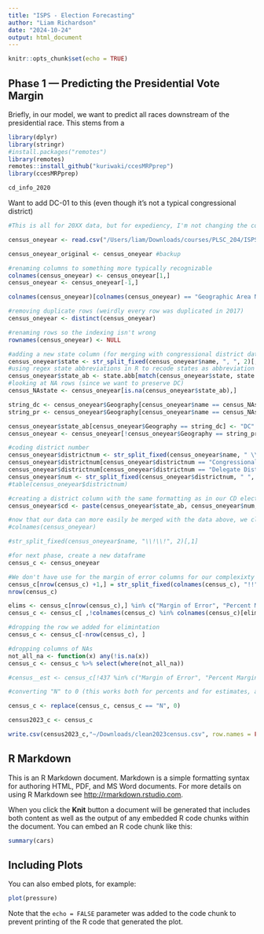 ```yaml
---
title: "ISPS - Election Forecasting"
author: "Liam Richardson"
date: "2024-10-24"
output: html_document
---
```


```r
knitr::opts_chunk$set(echo = TRUE)
```

## Phase 1 — Predicting the Presidential Vote Margin

Briefly, in our model, we want to predict all races downstream of the presidential race.
This stems from a 

```r
library(dplyr)
library(stringr)
#install.packages("remotes")
library(remotes)
remotes::install_github("kuriwaki/ccesMRPprep")
library(ccesMRPprep)
```

```r
cd_info_2020
```
Want to add DC-01 to this (even though it's not a typical congressional district)

```r
#This is all for 20XX data, but for expediency, I'm not changing the code (except where data is imported) until the end

census_oneyear <- read.csv("/Users/liam/Downloads/courses/PLSC_204/ISPS Election Prediction/one_year_census/ACSDP1Y2023.DP05-Data.csv")

census_oneyear_original <- census_oneyear #backup

#renaming columns to something more typically recognizable
colnames(census_oneyear) <- census_oneyear[1,]
census_oneyear <- census_oneyear[-1,]

colnames(census_oneyear)[colnames(census_oneyear) == "Geographic Area Name"] = "name"

#removing duplicate rows (weirdly every row was duplicated in 2017)
census_oneyear <- distinct(census_oneyear)

#renaming rows so the indexing isn't wrong
rownames(census_oneyear) <- NULL 

#adding a new state column (for merging with congressional district dataset)
census_oneyear$state <- str_split_fixed(census_oneyear$name, ", ", 2)[,2]
#using regex state abbreviations in R to recode states as abbreviation
census_oneyear$state_ab <- state.abb[match(census_oneyear$state, state.name)]
#looking at NA rows (since we want to preserve DC)
census_NAstate <- census_oneyear[is.na(census_oneyear$state_ab),]

string_dc <- census_oneyear$Geography[census_oneyear$name == census_NAstate$name[1]]
string_pr <- census_oneyear$Geography[census_oneyear$name == census_NAstate$name[2]]

census_oneyear$state_ab[census_oneyear$Geography == string_dc] <- "DC" #giving DC a "state" abbreviation
census_oneyear <- census_oneyear[!census_oneyear$Geography == string_pr, ] #removing PR

#coding district number
census_oneyear$districtnum <- str_split_fixed(census_oneyear$name, " \\(", 2)[,1]
census_oneyear$districtnum[census_oneyear$districtnum == "Congressional District"] <- "Congressional District 1"
census_oneyear$districtnum[census_oneyear$districtnum == "Delegate District"] <- "Congressional District 1" #for DC 
census_oneyear$num <- str_split_fixed(census_oneyear$districtnum, " ", 3)[,3]
#table(census_oneyear$districtnum)

#creating a district column with the same formatting as in our CD election info dataframe
census_oneyear$cd <- paste(census_oneyear$state_ab, census_oneyear$num, sep="-")

```


```r
#now that our data can more easily be merged with the data above, we clear it up to better serve our purposes
#colnames(census_oneyear)

#str_split_fixed(census_oneyear$name, "\\!\\!", 2)[,1]

#for next phase, create a new dataframe
census_c <- census_oneyear

#We don't have use for the margin of error columns for our complexixty of model
census_c[nrow(census_c) +1,] = str_split_fixed(colnames(census_c), "!!", 3)[,1]
nrow(census_c)

elims <- census_c[nrow(census_c),] %in% c("Margin of Error", "Percent Margin of Error") 
census_c <- census_c[ ,!colnames(census_c) %in% colnames(census_c)[elims]]

#dropping the row we added for elimintation
census_c <- census_c[-nrow(census_c), ]

#dropping columns of NAs
not_all_na <- function(x) any(!is.na(x))
census_c <- census_c %>% select(where(not_all_na))

#census__est <- census_c[!437 %in% c("Margin of Error", "Percent Margin of Error"))

#converting "N" to 0 (this works both for percents and for estimates, and eases inferences versus NA)

census_c <- replace(census_c, census_c == "N", 0)

census2023_c <- census_c

write.csv(census2023_c,"~/Downloads/clean2023census.csv", row.names = FALSE)

```





















## R Markdown

This is an R Markdown document. Markdown is a simple formatting syntax for authoring HTML, PDF, and MS Word documents. For more details on using R Markdown see <http://rmarkdown.rstudio.com>.

When you click the **Knit** button a document will be generated that includes both content as well as the output of any embedded R code chunks within the document. You can embed an R code chunk like this:

```r
summary(cars)
```

## Including Plots

You can also embed plots, for example:

```r
plot(pressure)
```

Note that the `echo = FALSE` parameter was added to the code chunk to prevent printing of the R code that generated the plot.

